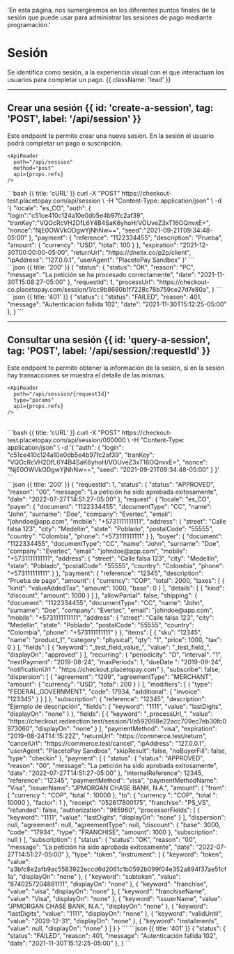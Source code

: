   'En esta página, nos sumergiremos en los diferentes puntos finales de la sesión que puede usar para administrar las sesiones de pago mediante programación.'


# Sesión

Se identifica como sesión, a la experiencia visual con el que interactuan los usuarios para completar un pago. {{ className: 'lead' }}

---

## Crear una sesión {{ id: 'create-a-session', tag: 'POST', label: '/api/session' }}

<Row>
  <Col>
    Este endpoint te permite crear una nueva sesión. En la sesión el usuario podrá completar un pago o suscripción.

    <ApiReader
      path="/api/session"
      method="post"
      api={props.refs}
    />

  </Col>
  <Col sticky>
    <CodeGroup title="Solicitud" tag="POST" label="/api/session">
    ```bash {{ title: 'cURL' }}
    curl -X "POST" https://checkout-test.placetopay.com/api/session \
      -H "Content-Type: application/json" \
      -d '{
          "locale": "es_CO",
          "auth": {
            "login":"c51ce410c124a10e0db5e4b97fc2af39",
            "tranKey":"VQOcRcVH2DfL6Y4B4SaK6yhoH/VOUveZ3xT16OQnvxE=",
            "nonce":"NjE0OWVkODgwYjNhNw==",
            "seed":"2021-09-21T09:34:48-05:00"
          },
          "payment": {
              "reference": "1122334455",
              "description": "Prueba",
              "amount": {
                "currency": "USD",
                "total": 100
              }
          },
          "expiration": "2021-12-30T00:00:00-05:00",
          "returnUrl": "https://dnetix.co/p2p/client",
          "ipAddress": "127.0.0.1",
          "userAgent": "PlacetoPay Sandbox"
      }'
    ```
    </CodeGroup>
  </Col>
</Row>

<Row>
  <Col>
    <ApiReader
      path="/api/session"
      method="post"
      type="response"
      api={props.refs}
    />
  </Col>

  <Col sticky>
    <br />
    <CodeGroup title="Respuesta">
    ```json {{ title: '200' }}
    {
      "status": {
        "status": "OK",
        "reason": "PC",
        "message": "La petición se ha procesado correctamente",
        "date": "2021-11-30T15:08:27-05:00"
      },
      "requestId": 1,
      "processUrl": "https://checkout-co.placetopay.com/session/1/cc9b8690b1f7228c78b759ce27d7e80a",
    }
    ```
    ```json {{ title: '401' }}
    {
      "status": {
        "status": "FAILED",
        "reason": 401,
        "message": "Autenticación fallida 102",
        "date": "2021-11-30T15:12:25-05:00"
      },
    }
    ```
    </CodeGroup>
  </Col>
</Row>

---

## Consultar una sesión {{ id: 'query-a-session', tag: 'POST', label: '/api/session/:requestId' }}



<Row>
  <Col>
    Este endpoint te permite obtener la información de la sesión, si en la sesión hay transacciones se muestra el detalle de las mismas.

    <ApiReader
      path="/api/session/{requestId}"
      type="params"
      api={props.refs}
    />
  </Col>
</Row>

<br />

<Row>
  <Col>
    <ApiReader
      path="/api/session/{requestId}"
      method="post"
      api={props.refs}
    />

  </Col>
  <Col sticky>
    <CodeGroup title="Solicitud" tag="POST" label="/api/session/:requestId">
    ```bash {{ title: 'cURL' }}
    curl -X "POST" https://checkout-test.placetopay.com/api/session/000000 \
      -H "Content-Type: application/json" \
      -d '{
          "auth": {
            "login": "c51ce410c124a10e0db5e4b97fc2af39",
            "tranKey": "VQOcRcVH2DfL6Y4B4SaK6yhoH/VOUveZ3xT16OQnvxE=",
            "nonce": "NjE0OWVkODgwYjNhNw==",
            "seed": "2021-09-21T09:34:48-05:00"
          }
        }'
    ```
    </CodeGroup>
  </Col>
</Row>

<Row>
  <Col>
    <ApiReader
      path="/api/session/{requestId}"
      method="post"
      type="response"
      api={props.refs}
    />
  </Col>

  <Col sticky>
    <br />
    <CodeGroup title="Respuesta">
    ```json {{ title: '200' }}
    {
      "requestId": 1,
      "status": {
        "status": "APPROVED",
        "reason": "00",
        "message": "La petición ha sido aprobada exitosamente",
        "date": "2022-07-27T14:51:27-05:00"
      },
      "request": {
        "locale": "es_CO",
        "payer": {
          "document": "1122334455",
          "documentType": "CC",
          "name": "John",
          "surname": "Doe",
          "company": "Evertec",
          "email": "johndoe@app.com",
          "mobile": "+5731111111111",
          "address": {
            "street": "Calle falsa 123",
            "city": "Medellín",
            "state": "Poblado",
            "postalCode": "55555",
            "country": "Colombia",
            "phone": "+573111111111"
          }
        },
        "buyer": {
          "document": "1122334455",
          "documentType": "CC",
          "name": "John",
          "surname": "Doe",
          "company": "Evertec",
          "email": "johndoe@app.com",
          "mobile": "+5731111111111",
          "address": {
            "street": "Calle falsa 123",
            "city": "Medellín",
            "state": "Poblado",
            "postalCode": "55555",
            "country": "Colombia",
            "phone": "+573111111111"
          }
        },
        "payment": {
          "reference": "12345",
          "description": "Prueba de pago",
          "amount": {
            "currency": "COP",
            "total": 2000,
            "taxes": [
              {
                "kind": "valueAddedTax",
                "amount": 1000,
                "base": 0
              }
            ],
            "details": [
              {
                "kind": "discount",
                "amount": 1000
              }
            ]
          },
          "allowPartial": false,
          "shipping": {
            "document": "1122334455",
            "documentType": "CC",
            "name": "John",
            "surname": "Doe",
            "company": "Evertec",
            "email": "johndoe@app.com",
            "mobile": "+5731111111111",
            "address": {
              "street": "Calle falsa 123",
              "city": "Medellín",
              "state": "Poblado",
              "postalCode": "55555",
              "country": "Colombia",
              "phone": "+573111111111"
            }
          },
          "items": [
            {
              "sku": "12345",
              "name": "product_1",
              "category": "physical",
              "qty": "1",
              "price": 1000,
              "tax": 0
            }
          ],
          "fields": [
            {
              "keyword": "_test_field_value_",
              "value": "_test_field_",
              "displayOn": "approved"
            }
          ],
          "recurring": {
            "periodicity": "D",
            "interval": "1",
            "nextPayment": "2019-08-24",
            "maxPeriods": 1,
            "dueDate ": "2019-09-24",
            "notificationUrl ": "https://checkout.placetopay.com"
          },
          "subscribe": false,
          "dispersion": [
            {
              "agreement": "1299",
              "agreementType": "MERCHANT",
              "amount": {
                "currency": "USD",
                "total": 200
              }
            }
          ],
          "modifiers": [
            {
              "type": "FEDERAL_GOVERNMENT",
              "code": 17934,
              "additional": {
                "invoice": "123345"
              }
            }
          ]
        },
        "subscription": {
          "reference": "12345",
          "description": "Ejemplo de descripción",
          "fields": {
            "keyword": "1111",
            "value": "lastDigits",
            "displayOn": "none"
          }
        },
        "fields": [
          {
            "keyword": "_processUrl_",
            "value": "https://checkout.redirection.test/session/1/a592098e22acc709ec7eb30fc0973060",
            "displayOn": "none"
          }
        ],
        "paymentMethod": "visa",
        "expiration": "2019-08-24T14:15:22Z",
        "returnUrl": "https://commerce.test/return",
        "cancelUrl": "https://commerce.test/cancel",
        "ipAddress": "127.0.0.1",
        "userAgent": "PlacetoPay Sandbox",
        "skipResult": false,
        "noBuyerFill": false,
        "type": "checkin"
      },
      "payment": [
        {
          "status": {
            "status": "APPROVED",
            "reason": "00",
            "message": "La petición ha sido aprobada exitosamente",
            "date": "2022-07-27T14:51:27-05:00"
          },
          "internalReference": 12345,
          "reference": "12345",
          "paymentMethod": "visa",
          "paymentMethodName": "Visa",
          "issuerName": "JPMORGAN CHASE BANK, N.A.",
          "amount": {
            "from": {
              "currency ": "COP",
              "total ": 10000
            },
            "to": {
              "currency ": "COP",
              "total ": 10000
            },
            "factor": 1
          },
          "receipt": "052617800175",
          "franchise": "PS_VS",
          "refunded": false,
          "authorization": "965960",
          "processorFields": [
            {
              "keyword": "1111",
              "value": "lastDigits",
              "displayOn": "none"
            }
          ],
          "dispersion": null,
          "agreement": null,
          "agreementType": null,
          "discount": {
            "base": 3000,
            "code": "17934",
            "type": "FRANCHISE",
            "amount": 1000
          },
          "subscription": null
        }
      ],
      "subscription": {
        "status": {
          "status": "OK",
          "reason": "00",
          "message": "La petición ha sido aprobada exitosamente",
          "date": "2022-07-27T14:51:27-05:00"
        },
        "type": "token",
        "instrument": [
          {
            "keyword": "token",
            "value": "a3bfc8e2afb9ac5583922eccd6d2061c1b0592b099f04e352a894f37ae51cf1a",
            "displayOn": "none"
          },
          {
            "keyword": "subtoken",
            "value": "8740257204881111",
            "displayOn": "none"
          },
          {
            "keyword": "franchise",
            "value": "visa",
            "displayOn": "none"
          },
          {
            "keyword": "franchiseName",
            "value": "Visa",
            "displayOn": "none"
          },
          {
            "keyword": "issuerName",
            "value": "JPMORGAN CHASE BANK, N.A.",
            "displayOn": "none"
          },
          {
            "keyword": "lastDigits",
            "value": "1111",
            "displayOn": "none"
          },
          {
            "keyword": "validUntil",
            "value": "2029-12-31",
            "displayOn": "none"
          },
          {
            "keyword": "installments",
            "value": null,
            "displayOn": "none"
          }
        ]
      }
    }
    ```
    ```json {{ title: '401' }}
    {
      "status": {
        "status": "FAILED",
        "reason": 401,
        "message": "Autenticación fallida 102",
        "date": "2021-11-30T15:12:25-05:00"
      },
    }
    ```
    </CodeGroup>
  </Col>
</Row>